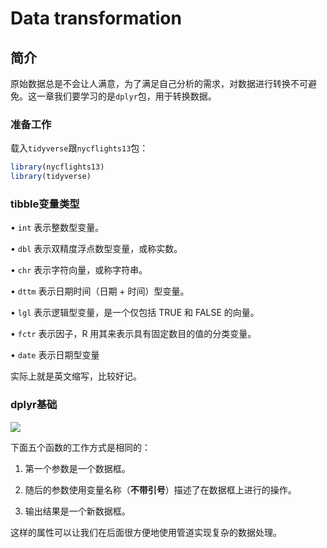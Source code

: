 # Data transformation

## 简介

原始数据总是不会让人满意，为了满足自己分析的需求，对数据进行转换不可避免。这一章我们要学习的是`dplyr`包，用于转换数据。

### 准备工作

载入`tidyverse`跟`nycflights13`包：
```r
library(nycflights13)
library(tidyverse)
```

### tibble变量类型

• `int` 表示整数型变量。

• `dbl` 表示双精度浮点数型变量，或称实数。

• `chr` 表示字符向量，或称字符串。

• `dttm` 表示日期时间（日期 + 时间）型变量。

• `lgl` 表示逻辑型变量，是一个仅包括 TRUE 和 FALSE 的向量。

• `fctr` 表示因子，R 用其来表示具有固定数目的值的分类变量。

• `date` 表示日期型变量

实际上就是英文缩写，比较好记。

### dplyr基础

![](05-transform_files/原始数据.png)


下面五个函数的工作方式是相同的：

(1) 第一个参数是一个数据框。

(2) 随后的参数使用变量名称（**不带引号**）描述了在数据框上进行的操作。

(3) 输出结果是一个新数据框。

这样的属性可以让我们在后面很方便地使用管道实现复杂的数据处理。